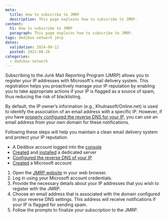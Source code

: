 ```yaml
---
meta:
  title: How to subscribe to JMRP
  description: This page explains how to subscribe to JMRP.
content:
  h1: How to subscribe to JMRP
  paragraph: This page explains how to subscribe to JMRP.
tags: dedibox network jmrp
dates:
  validation: 2024-08-12
  posted: 2021-08-20
categories:
  - dedibox-network
---
```


Subscribing to the Junk Mail Reporting Program (JMRP) allows you to register your IP addresses with Microsoft's mail delivery system. This registration helps you proactively manage your IP reputation by enabling you to take appropriate actions if your IP is flagged as a source of spam, thus reducing the risk of blacklisting.

By default, the IP owner’s information (e.g., Khulnasoft/Online.net) is used to identify the association of an email address with a specific IP. However, if you have [properly configured the reverse DNS for your IP](/dedibox-network/ip-failover/how-to/configure-reverse-dns/), you can use an email address from your own domain for these notifications.

Following these steps will help you maintain a clean email delivery system and protect your IP reputation.

<Macro id="requirements" />

- A Dedibox account logged into the [console](https://console.online.net)
- [Created](/dedibox/dedicated-servers/how-to/order-a-server/) and [installed](/dedibox/dedicated-servers/how-to/install-a-server/) a dedicated server
- [Configured the reverse DNS of your IP](/dedibox-network/ip-failover/how-to/configure-reverse-dns/)
- [Created](https://signup.live.com/signup) a Microsoft account

1. Open the [JMRP website](https://sendersupport.olc.protection.outlook.com/snds/JMRP.aspx) in your web browser.
2. Log in using your Microsoft account credentials.
3. Provide the necessary details about your IP addresses that you wish to register with the JMRP.
4. Choose an email address that is associated with the domain configured in your reverse DNS settings. This address will receive notifications if your IP is flagged for sending spam.
5. Follow the prompts to finalize your subscription to the JMRP.
